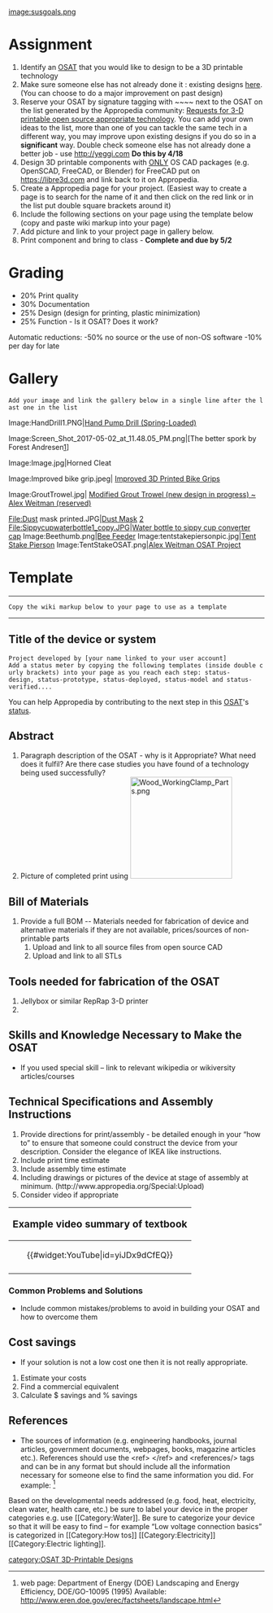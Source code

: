 {{242}}
[[image:susgoals.png]]
=Assignment=
# Identify an [[OSAT]] that you would like to design to be a 3D printable technology
# Make sure someone else has not already done it : existing designs [[:Category:OSAT_3D-Printable_Designs|here]]. (You can choose to do a major improvement on past design)
# Reserve your OSAT by signature tagging with <nowiki> ~~~~ </nowiki> next to the OSAT on the list generated by the Appropedia community: [[Requests for 3-D printable open source appropriate technology]]. You can add your own ideas to the list, more than one of you can tackle the same tech in a different way, you may improve upon existing designs if you do so in a '''significant''' way. Double check someone else has not already done a better job - use http://yeggi.com '''Do this by 4/18'''
# Design 3D printable components with <u>ONLY</u> OS CAD packages (e.g. OpenSCAD, FreeCAD, or Blender) for FreeCAD put on https://libre3d.com and link back to it on Appropedia.
# Create a Appropedia page for your project. (Easiest way to create a page is to search for the name of it and then click on the red link or in the list put double square brackets around it)
# Include the following sections on your page using the template below (copy and paste wiki markup into your page)
# Add picture and link to your project page in gallery below.
# Print component and bring to class - '''Complete and due by 5/2'''

=Grading=
* 20% Print quality
* 30% Documentation
* 25% Design (design for printing, plastic minimization)
* 25% Function - Is it OSAT? Does it work?

Automatic reductions:
-50% no source or the use of non-OS software
-10% per day for late

=Gallery=
 Add your image and link the gallery below in a single line after the last one in the list
<gallery caption="2017 OSAT 3-D Printable Designs">

Image:HandDrill1.PNG|[[Hand Pump Drill (Spring-Loaded)]]

Image:Screen_Shot_2017-05-02_at_11.48.05_PM.png|[The better spork by Forest Andresen[http://www.appropedia.org/Open_sustainability#Tools_needed_for_fabrication_of_the_OSAT]]

Image:Image.jpg|Horned Cleat[http://www.appropedia.org/Cedartree_OSAT_Page ]


Image:Improved bike grip.jpeg| [[Improved 3D Printed Bike Grips]]


Image:GroutTrowel.jpg| [[Modified Grout Trowel (new design in progress) ~ Alex Weitman (reserved)]]

File:Dust mask printed.JPG|[[Dust Mask]] [http://www.appropedia.org/Dust_Mask] 
File:Sippycupwaterbottle1_copy.JPG|[[Water bottle to sippy cup converter cap]]
Image:Beethumb.png|[[Bee Feeder]] 
Image:tentstakepiersonpic.jpg|[[Tent Stake Pierson]] 
Image:TentStakeOSAT.png|[[Alex Weitman OSAT Project]]
</gallery>

=Template=


----
 Copy the wiki markup below to your page to use as a template
----

{{242}}
==Title of the device or system ==
 Project developed by [your name linked to your user account]
 Add a status meter by copying the following templates (inside double curly brackets) into your page as you reach each step: status-design, status-prototype, status-deployed, status-model and status-verified....
{{Statusboxtop}}
{{status-design}}
{{status-prototype}}
You can help Appropedia by contributing to the next step in this [[OSAT]]'s [[:Category:Status|status]].
{{boxbottom}}

==Abstract==
# Paragraph description of the OSAT - why is it Appropriate? What need does it fulfil? Are there case studies you have found of a technology being used successfully?
# Picture of completed print using [[Image:Wood_WorkingClamp_Parts.png|200px|right]]

== Bill of Materials==
# Provide a full BOM -- Materials needed for fabrication of device and alternative materials if they are not available, prices/sources of non-printable parts
## Upload and link to all source files from open source CAD
## Upload and link to all STLs

== Tools needed for fabrication of the OSAT==
# Jellybox or similar RepRap 3-D printer
#

== Skills and Knowledge Necessary to Make the OSAT ==
* If you used special skill – link to relevant wikipedia or wikiversity articles/courses

== Technical Specifications and Assembly Instructions==
# Provide directions for print/assembly - be detailed enough in your “how to” to ensure that someone could construct the device from your description. Consider the elegance of IKEA like instructions.
# Include print time estimate
# Include assembly time estimate
# Including drawings or pictures of the device at stage of assembly at minimum. (http://www.appropedia.org/Special:Upload)
# Consider video if appropriate
{|style="border:1px solid #73BF73; background-color: #E6FFE6; margin-left:.1em; margin-top:2px; -moz-border-radius:15px;" align="right" width="150px"
!<big>Example video summary of textbook</big>
|-
|<center>{{#widget:YouTube|id=yiJDx9dCfEQ}} </center>
|-
|}

=== Common Problems and Solutions===
* Include common mistakes/problems to avoid in building your OSAT and how to overcome them

== Cost savings==
* If your solution is not a low cost one then it is not really appropriate.
# Estimate your costs
# Find a commercial equivalent
# Calculate $ savings and % savings

==References==

* The sources of information (e.g. engineering handbooks, journal articles, government documents, webpages, books, magazine articles etc.). References should use the <nowiki> <ref> </ref> and <references/>  </nowiki>tags and can be in any format but should include all the information necessary for someone else to find the same information you did. For example: <ref> web page: Department of Energy (DOE) Landscaping and Energy Efficiency, DOE/GO-10095 (1995) Available: http://www.eren.doe.gov/erec/factsheets/landscape.html</ref>

<references/> 
<nowiki>
Based on the developmental needs addressed (e.g. food, heat, electricity, clean water, health  care, etc.) be sure to label your device in the proper categories e.g. use [[Category:Water]]. Be sure to categorize your device so that it will be easy to find – for example “Low voltage connection basics” is categorized in 



[[Category:How tos]]
[[Category:Electricity]]
[[Category:Electric lighting]].

</nowiki>

[[category:OSAT 3D-Printable Designs]]